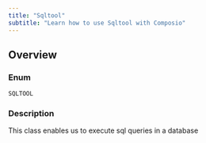 ```yaml
---
title: "Sqltool"
subtitle: "Learn how to use Sqltool with Composio"
---
```



## Overview

### Enum
`SQLTOOL`

### Description
This class enables us to execute sql queries in a database